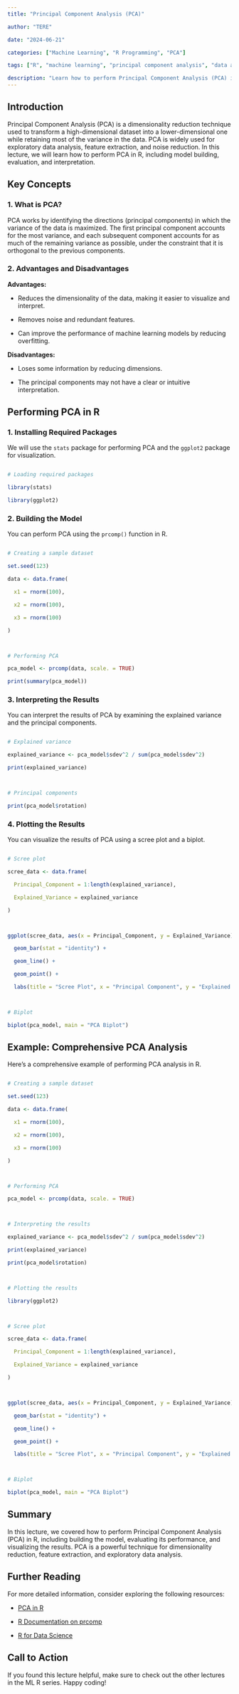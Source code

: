 ```yaml
---
title: "Principal Component Analysis (PCA)"

author: "TERE"

date: "2024-06-21"

categories: ["Machine Learning", "R Programming", "PCA"]

tags: ["R", "machine learning", "principal component analysis", "data analysis", "coding in R"]

description: "Learn how to perform Principal Component Analysis (PCA) in R, including model building, evaluation, and interpretation. This lecture covers essential techniques for implementing PCA in R."
---
```



## Introduction



Principal Component Analysis (PCA) is a dimensionality reduction technique used to transform a high-dimensional dataset into a lower-dimensional one while retaining most of the variance in the data. PCA is widely used for exploratory data analysis, feature extraction, and noise reduction. In this lecture, we will learn how to perform PCA in R, including model building, evaluation, and interpretation.



## Key Concepts



### 1. What is PCA?



PCA works by identifying the directions (principal components) in which the variance of the data is maximized. The first principal component accounts for the most variance, and each subsequent component accounts for as much of the remaining variance as possible, under the constraint that it is orthogonal to the previous components.



### 2. Advantages and Disadvantages



**Advantages:**

- Reduces the dimensionality of the data, making it easier to visualize and interpret.

- Removes noise and redundant features.

- Can improve the performance of machine learning models by reducing overfitting.



**Disadvantages:**

- Loses some information by reducing dimensions.

- The principal components may not have a clear or intuitive interpretation.



## Performing PCA in R



### 1. Installing Required Packages



We will use the `stats` package for performing PCA and the `ggplot2` package for visualization.



```r

# Loading required packages

library(stats)

library(ggplot2)

```



### 2. Building the Model



You can perform PCA using the `prcomp()` function in R.



```r

# Creating a sample dataset

set.seed(123)

data <- data.frame(

  x1 = rnorm(100),

  x2 = rnorm(100),

  x3 = rnorm(100)

)



# Performing PCA

pca_model <- prcomp(data, scale. = TRUE)

print(summary(pca_model))

```



### 3. Interpreting the Results



You can interpret the results of PCA by examining the explained variance and the principal components.



```r

# Explained variance

explained_variance <- pca_model$sdev^2 / sum(pca_model$sdev^2)

print(explained_variance)



# Principal components

print(pca_model$rotation)

```



### 4. Plotting the Results



You can visualize the results of PCA using a scree plot and a biplot.



```r

# Scree plot

scree_data <- data.frame(

  Principal_Component = 1:length(explained_variance),

  Explained_Variance = explained_variance

)



ggplot(scree_data, aes(x = Principal_Component, y = Explained_Variance)) +

  geom_bar(stat = "identity") +

  geom_line() +

  geom_point() +

  labs(title = "Scree Plot", x = "Principal Component", y = "Explained Variance")



# Biplot

biplot(pca_model, main = "PCA Biplot")

```



## Example: Comprehensive PCA Analysis



Here's a comprehensive example of performing PCA analysis in R.



```r

# Creating a sample dataset

set.seed(123)

data <- data.frame(

  x1 = rnorm(100),

  x2 = rnorm(100),

  x3 = rnorm(100)

)



# Performing PCA

pca_model <- prcomp(data, scale. = TRUE)



# Interpreting the results

explained_variance <- pca_model$sdev^2 / sum(pca_model$sdev^2)

print(explained_variance)

print(pca_model$rotation)



# Plotting the results

library(ggplot2)



# Scree plot

scree_data <- data.frame(

  Principal_Component = 1:length(explained_variance),

  Explained_Variance = explained_variance

)



ggplot(scree_data, aes(x = Principal_Component, y = Explained_Variance)) +

  geom_bar(stat = "identity") +

  geom_line() +

  geom_point() +

  labs(title = "Scree Plot", x = "Principal Component", y = "Explained Variance")



# Biplot

biplot(pca_model, main = "PCA Biplot")

```



## Summary



In this lecture, we covered how to perform Principal Component Analysis (PCA) in R, including building the model, evaluating its performance, and visualizing the results. PCA is a powerful technique for dimensionality reduction, feature extraction, and exploratory data analysis.



## Further Reading



For more detailed information, consider exploring the following resources:



- [PCA in R](https://www.datamentor.io/r-programming/principal-component-analysis/)

- [R Documentation on prcomp](https://www.rdocumentation.org/packages/stats/versions/3.6.2/topics/prcomp)

- [R for Data Science](https://r4ds.had.co.nz/model.html)



## Call to Action



If you found this lecture helpful, make sure to check out the other lectures in the ML R series. Happy coding!